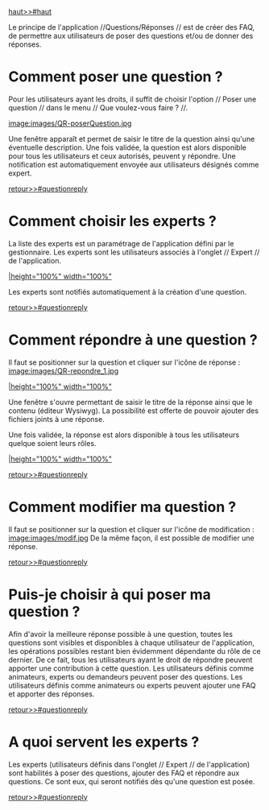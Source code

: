 [[haut>>#haut]]

{{anchor id=questionreply /}}

Le principe de l'application //Questions/Réponses // est de créer des FAQ, de permettre aux utilisateurs de poser des questions et/ou de donner des réponses.

= Comment poser une question ? =

Pour les utilisateurs ayant les droits, il suffit de choisir l'option // Poser une question // dans le menu // Que voulez-vous faire ? //.

[[image:images/QR-poserQuestion.jpg]]

Une fenêtre apparaît et permet de saisir le titre de la question ainsi qu'une éventuelle description.
Une fois validée, la question est alors disponible pour tous les utilisateurs et ceux autorisés, peuvent y répondre. 
Une notification est automatiquement envoyée aux utilisateurs désignés comme expert.

[[retour>>#questionreply]]

= Comment choisir les experts ? =

La liste des experts est un paramétrage de l'application défini par le gestionnaire. 
Les experts sont les utilisateurs associés à l'onglet // Expert // de l'application.

[[image:images/QR-choixExpert.jpg||height="100%" width="100%"]]

Les experts sont notifiés automatiquement à la création d'une question.

[[retour>>#questionreply]]

= Comment répondre à une question ? =

Il faut se positionner sur la question et cliquer sur l'icône de réponse : [[image:images/QR-repondre_1.jpg]]

[[image:images/QR-repondre_2.jpg||height="100%" width="100%"]]

Une fenêtre s'ouvre permettant de saisir le titre de la réponse ainsi que le contenu (éditeur Wysiwyg). 
La possibilité est offerte de pouvoir ajouter des fichiers joints à une réponse.

Une fois validée, la réponse est alors disponible à tous les utilisateurs quelque soient leurs rôles.

[[image:images/QR-repondre_3.jpg||height="100%" width="100%"]]

[[retour>>#questionreply]]

= Comment modifier ma question ? =

Il faut se positionner sur la question et cliquer sur l'icône de modification : [[image:images/modif.jpg]]
De la même façon, il est possible de modifier une réponse.

[[retour>>#questionreply]]

= Puis-je choisir à qui poser ma question ? =

Afin d'avoir la meilleure réponse possible à une question, toutes les questions sont visibles et disponibles à chaque utilisateur de l'application, les opérations possibles restant bien évidemment dépendante du rôle de ce dernier.
De ce fait, tous les utilisateurs ayant le droit de répondre peuvent apporter une contribution à cette question.
Les utilisateurs définis comme animateurs, experts ou demandeurs peuvent poser des questions.
Les utilisateurs définis comme animateurs ou experts peuvent ajouter une FAQ et apporter des réponses.

[[retour>>#questionreply]]

= A quoi servent les experts ? =

Les experts (utilisateurs définis dans l'onglet // Expert // de l'application) sont habilités à poser des questions, ajouter des FAQ et répondre aux questions.
Ce sont eux, qui seront notifiés dès qu'une question est posée.

[[retour>>#questionreply]]